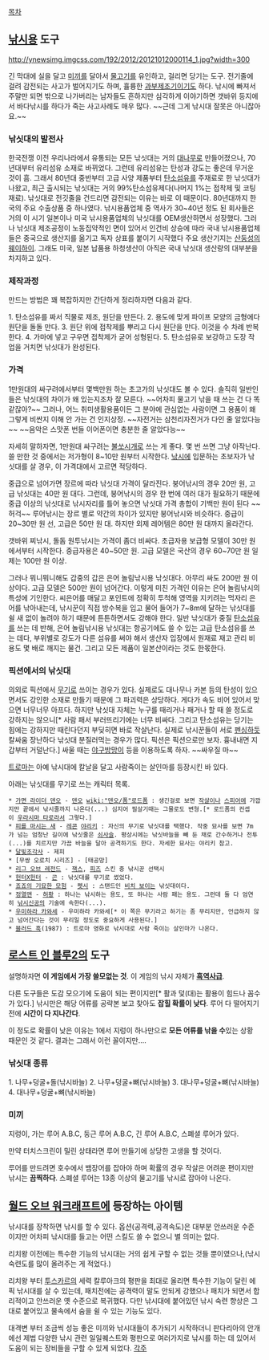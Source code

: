 [[목차]]
== [[낚시]]용 도구 ==
http://ynewsimg.imgcss.com/192/2012/20121012000114_1.jpg?width=300

긴 막대에 실을 달고 [[미끼]]를 달아서 [[물고기]]를 유인하고, 걸리면 당기는 도구. 전기줄에 걸려 감전되는 사고가 벌어지기도 하며, 휼륭한 [[과부제조기]]이기도 하다. 낚시에 빠져서 주말만 되면 밖으로 나가버리는 남자들도 흔하지만 심각하게 이야기하면 갯바위 등지에서 바다낚시를 하다가 죽는 사고사례도 매우 많다. ~~근데 그게 낚시대 잘못은 아니잖아요.~~

=== 낚싯대의 발전사 ===
한국전쟁 이전 우리나라에서 유통되는 모든 낚싯대는 거의 [[대나무]]로 만들어졌으나, 70년대부터 유리섬유 소재로 바뀌었다. 그런데 유리섬유는 탄성과 강도는 좋은데 무거운 것이 흠. 그래서 80년대 중반부터 고급 사양 제품부터 [[탄소섬유]]를 주재료로 한 낚싯대가 나왔고, 최근 출시되는 낚싯대는 거의 99%탄소섬유제다(나머지 1%는 접착제 및 코팅재료). 낚싯대로 전깃줄을 건드리면 감전되는 이유는 바로 이 때문이다.
80년대까지 한국의 주요 수출상품 중 하나였다. 낚시용품업체 중 역사가 30~40년 정도 된 회사들은 거의 이 시기 일본이나 미국 낚시용품업체의 낚싯대를 OEM생산하면서 성장했다. 그러나 낚싯대 제조공정이 노동집약적인 면이 있어서 인건비 상승에 따라 국내 낚시용품업체들은 중국으로 생산지를 옮기고 독자 상표를 붙이기 시작했다 주요 생산기지는 [[산둥성]]의 [[웨이하이]]. 그래도 미국, 일본 납품용 하청생산이 아직은 국내 낚싯대 생산량의 대부분을 차지하고 있다. 

=== 제작과정 ===
만드는 방법은 꽤 복잡하지만 간단하게 정리하자면 다음과 같다.

1. 탄소섬유를 짜서 직물로 제조, 원단을 만든다.
2. 용도에 맞게 파이프 모양의 금형에다 원단을 돌돌 만다.
3. 원단 위에 접착제를 뿌리고 다시 원단을 만다. 이것을 수 차례 반복한다.
4. 가마에 넣고 구우면 접착제가 굳어 성형된다.
5. 탄소섬유로 보강하고 도장 작업을 거치면 낚싯대가 완성된다.

=== 가격 ===
1만원대의 싸구려에서부터 몇백만원 하는 초고가의 낚싯대도 볼 수 있다. 솔직히 일반인들은 낚싯대의 차이가 왜 있는지조차 잘 모른다. ~~어차피 물고기 낚을 때 쓰는 건 다 똑같잖아?~~ 그러나, 어느 취미생활용품이든 그 분야에 관심없는 사람이면 그 용품이 왜 그렇게 비싼지 이해 안 가는 건 인지상정. ~~자전거는 삼천리자전거가 다인 줄 알았다능~~ ~~음악은 스맛폰 번들 이어폰이면 충분한 줄 알았다능~~

자세히 말하자면, 1만원대 싸구려는 [[불쏘시개]]로 쓰는 게 좋다. 몇 번 쓰면 그냥 아작난다.쓸 만한 것 중에서는 저가형이 8~10만 원부터 시작한다. [[낚시]]에 입문하는 초보자가 낚싯대를 살 경우, 이 가격대에서 고르면 적당하다.

중급으로 넘어가면 장르에 따라 낚싯대 가격이 달라진다. 붕어낚시의 경우 20만 원, 고급 낚싯대는 40만 원 대다. 그런데, 붕어낚시의 경우 한 번에 여러 대가 필요하기 때문에 중급 이상의 낚싯대로 낚시자리를 틀어 놓으면 낚싯대 가격 총합이 기백만 원이 된다 ~~허걱~~ 
루어낚시는 장르 별로 약간의 차이가 있지만 붕어낚시와 비슷하다. 중급이 20~30만 원 선, 고급은 50만 원 대. 하지만 외제 레어템은 80만 원 대까지 올라간다.

갯바위 찌낚시, 돌돔 원투낚시는 가격이 좀더 비싸다. 초급자용 보급형 모델이 30만 원에서부터 시작한다. 중급자용은 40~50만 원. 고급 모델은 국산의 경우 60~70만 원 일제는 100만 원 이상.

그러나 뭐니뭐니해도 갑중의 갑은 은어 놀림낚시용 낚싯대다. 아무리 싸도 200만 원 이상이다. 고급 모델은 500만 원이 넘어간다. 이렇게 미친 가격인 이유는 은어 놀림낚시의 특성에 기인한다. 씨은어를 매달고 포인트에 정확히 투척해 영역을 지키려는 먹자리 은어를 낚아내는데, 낚시꾼이 직접 방수복을 입고 물어 들어가 7~8m에 달하는 낚싯대를 쉴 새 없이 놀려야 하기 때문에 튼튼하면서도 강해야 한다. 일반 낚싯대가 중질 [[탄소섬유]]를 쓰는 데 반해, 은어 놀림낚시용 낚싯대는 항공기에도 쓸 수 있는 고급 탄소섬유를 쓰는 데다, 부위별로 강도가 다른 섬유를 써야 해서 생산자 입장에서 원재료 재고 관리 비용도 몇 배로 깨지는 물건. 그리고 모든 제품이 일본산이라는 것도 한몫한다.

=== 픽션에서의 낚싯대 ===
의외로 픽션에서 [[무기]]로 쓰이는 경우가 있다. 실제로도 대나무나 카본 등의 탄성이 있으면서도 강인한 소재로 만들기 때문에 그 파괴력은 상당하다. 게다가 속도 비어 있어서 맞으면 너무너무 아프다. 하지만 낚싯대 자체는 누구를 때리거나 패거나 할 때 쓸 정도로 강하지는 않으니[* 사람 패서 부러뜨리기에는 너무 비싸다. 그리고 탄소섬유는 당기는 힘에는 강하지만 때린다던지 부딪히면 바로 작살난다. 실제로 낚시꾼들이 서로 [[펜싱]]하듯 칼싸움 장난하다 낚싯대 분질러먹는 경우가 많다. 픽션은 픽션으로만 보자. 흉내내면 지갑부터 거덜난다.] 싸울 때는 [[야구방망이]] 등을 이용하도록 하자. ~~싸우질 마~~

[[트로마]]는 아예 낚시대에 칼날을 달고 사람죽이는 살인마를 등장시킨 바 있다.

아래는 낚싯대를 무기로 쓰는 캐릭터 목록.

 * [[가면 라이더 덴오]] - [[덴오]] [[wiki:"덴오/폼"로드폼]] : 생긴걸로 보면 [[작살]]이나 [[스피어]]에 가깝지만 끝에서 낚시줄까지 나온다(...) 심지어 필살기때는 그물로도 변형.[* 로드폼의 컨셉이 [[우라시마 타로]]라서 그렇다.]
 * [[피를 마시는 새]] - [[레콘]] [[야리키]] : 자신의 무기로 낚싯대를 택했다. 작중 묘사를 보면 7m가 넘는 엄청난 길이에 낚싯줄은 [[쇠사슬]]. 평상시에는 낚싯바늘을 빼 둔 채로 간수하거나 전투(...)를 치르지만 가끔 바늘을 달아 공격하기도 한다. 자세한 묘사는 야리키 참고.
 * [[달빛조각사]] - 제피
 * [무쌍 오로치 시리즈] - [태공망]
 * [[리그 오브 레전드]] - [[잭스(리그 오브 레전드)|잭스]], [[피즈]] 스킨 중 낚시꾼 선택시
 * [[헌터X헌터]] - [[곤]] : 낚싯대를 무기로 썼었다.
 * [[죠죠의 기묘한 모험]] - [[펫시]] : 스탠드인 [[비치 보이]]는 낚싯대이다.
 * [[정열맨]] - [[허황]] : 하나는 낚시하는 용도, 또 하나는 사람 패는 용도. 그런데 둘 다 엄연히 [[낚시신공]]의 기술에 속한다(...).
 * [[우미하라 카와세]] - 우미하라 카와세[* 이 쪽은 무기라고 하기는 좀 무리지만, 언급하지 않고 넘어간다는 것이 무리일 정도로 중요하게 사용된다.]
 * [http://blog.naver.com/stitches1?Redirect=Log&logNo=70144119617&from=postView 블러드 훅](1987) : 트로마 영화로 낚시대로 사람 죽이는 살인마가 나온다.

== [[로스트 인 블루2]]의 도구 ==
설명하자면 '''이 게임에서 가장 쓸모없는 것'''. 이 게임의 낚시 자체가 '''[[흑역사]]급'''.

다른 도구들은 도감 모으기에 도움이 되는 편이지만[* 활과 덫(대)는 활용이 힘드나 꼼수가 있다.] 낚시만은 해당 어류를 공략본 보고 찾아도 '''잡힐 확률이 낮다'''. 루어 다 떨어지기 전에 '''시간이 다 지나간다'''.

이 정도로 확률이 낮은 이유는 1에서 지렁이 하나만으로 '''모든 어류를 낚을 수'''있는 상황 때문인 것 같다. 결과는 그래서 이런 꼴이지만....

=== 낚싯대 종류 ===
1. 나무+덩굴+돌(낚시바늘)
2. 나무+덩굴+뼈(낚시바늘)
3. 대나무+덩굴+뼈(낚시바늘)
4. 대나무+덩굴+뼈(낚시바늘)

=== 미끼 ===
지렁이, 가는 루어 A.B.C, 둥근 루어 A.B.C, 긴 루어 A.B.C, 스폐셜 루어가 있다.

만약 터치스크린이 밀린 상태라면 루어 만들기에 상당한 고생을 할 것이다.

루어를 만드려면 호수에서 뱀장어를 잡아야 하며 확률의 경우 작살은 어려운 편이지만 낚시는 '''끔찍하다'''. 스폐셜 루어는 13종 이상의 물고기를 낚시로 잡아야 나온다.

== [[월드 오브 워크래프트]]에 등장하는 아이템 ==
낚시대를 장착하면 낚시를 할 수 있다. 옵션(공격력,공격속도)은 대부분 안쓰러운 수준이지만 어차피 낚시대를 들고는 어떤 스킬도 쓸 수 없으니 별 의미는 없다. 

리치왕 이전에는 특수한 기능의 낚시대는 거의 쉽게 구할 수 없는 것들 뿐이였으나,(낚시 숙련도를 많이 올려주는 게 적었다.)

리치왕 부터 [[투스카르]]의 세력 칼루아크의 평판을 최대로 올리면 특수한 기능이 달린 에픽 낚시대를 살 수 있는데, 패치전에는 공격력이 말도 안되게 강했으나 패치가 되면서 합리적이고 안쓰러운 옛 수준으로 복귀했다. 다만 낚시대에 붙어있던 낚시 숙련 향상은 그대로 붙어있고 물속에서 숨을 쉴 수 있는 기능도 있다.

대격변 부터 조금씩 성능 좋은 미끼와 낚시대들이 추가되기 시작하더니 판다리아의 안개에선 제법 다양한 낚시 관련 일일퀘스트와 평판으로 여러가지로 낚시를 하는 데 있어서 도움이 되는 장비들을 구할 수 있게 되었다.
[[각주]]
